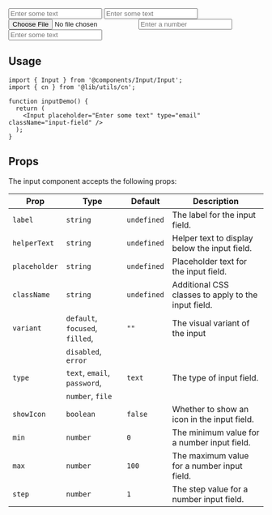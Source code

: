 <div style={{ marginTop: "16px", marginBottom: "16px", display: 'flex', flexWrap: 'wrap', gap: '2em', justifyContent: 'center', alignItems: 'center', width: '100%', height: '30rem' }}>

  <ComponentCard>
    <Input placeholder="Enter some text" type="email" className="input-field" />
  </ComponentCard>
  <ComponentCard>
    <Input placeholder="Enter some text" type="text" className="input-field" />
  </ComponentCard>
  <ComponentCard>
    <Input placeholder="Add a file" type="file" className="input-field"/>
  </ComponentCard>
  <ComponentCard>
    <Input
      placeholder="Enter a number"
      type="number"
      min={0}
      max={100}
      step={1}
      className="input-field"
    />
  </ComponentCard>
  <ComponentCard>
    <Input
      placeholder="Enter some text"
      type="password"
      showIcon={true}
      variant="error"
      className="input-field"
    />
  </ComponentCard>
</div>

## Usage

```tsx copy
import { Input } from '@components/Input/Input';
import { cn } from '@lib/utils/cn';

function inputDemo() {
  return (
    <Input placeholder="Enter some text" type="email" className="input-field" />
  );
}
```

## Props

The input component accepts the following props:

| Prop          | Type                            |Default       | Description                                                                 |
|------------   |--------------------             |-----------   |-----------------------------------------------------------------------------|
|`label`        | `string`                        | `undefined`  | The label for the input field.                                              |
|`helperText`   | `string`                        | `undefined`  | Helper text to display below the input field.                               |
|`placeholder`  | `string`                        | `undefined`  | Placeholder text for the input field.                                       |
|`className`    | `string`                        | `undefined`  | Additional CSS classes to apply to the input field.                         |
|`variant`      | `default`, `focused`, `filled`, | `""`         | The visual variant of the input                                             |
|               | `disabled`, `error`             |              |                                                                             | 
|`type`         | `text`, `email`, `password`,    | `text`       | The type of input field.                                                    |
|               | `number`, `file`                |              |                                                                             |
|`showIcon`     | `boolean`                       | `false`      | Whether to show an icon in the input field.                                 |
|`min`          | `number`                        | `0`          | The minimum value for a number input field.                                 |
|`max`          | `number`                        | `100`        | The maximum value for a number input field.                                 |
|`step`         | `number`                        | `1`          | The step value for a number input field.                                    |